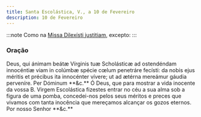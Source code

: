 ```yaml
---
title: Santa Escolástica, V., a 10 de Fevereiro
description: 10 de Fevereiro
---
```


:::note
Como na [Missa Dilexísti justitiam](/missal/comum/20virgemnaomartir1), excepto:
:::

### Oração

<div class="side-by-side not-content">
  <span>
    Deus, qui ánimam beátæ Vírginis tuæ Scholásticæ ad ostendéndam innocéntiæ
    viam in colúmbæ spécie cœlum penetráre fecísti: da nobis ejus méritis et
    précibus ita innocénter vívere; ut ad ætérna mereámur gáudia perveníre. Per
    Dóminum **&c.**
  </span>
  <span>
    Ó Deus, que para mostrar a vida inocente da vossa B. Virgem Escolástica
    fizestes entrar no céu a sua alma sob a figura de uma pomba, concedei-nos
    pelos seus méritos e preces que vivamos com tanta inocência que mereçamos
    alcançar os gozos eternos. Por nosso Senhor **&c.**
  </span>
</div>
